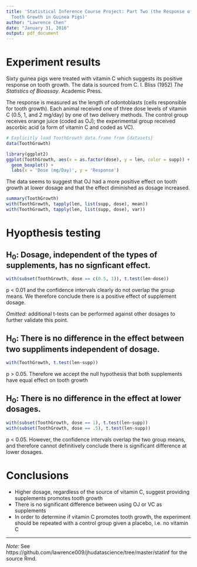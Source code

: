 ```yaml
---
title: 'Statistical Inference Course Project: Part Two (the Response of Vitamin C on
  Tooth Growth in Guinea Pigs)'
author: "Lawrence Chen"
date: "January 31, 2016"
output: pdf_document
---
```



# Experiment results

Sixty guinea pigs were treated with vitamin C which suggests its positive response on
tooth growth. The data is sourced from C. I. Bliss (1952)
*The Statistics of Bioassay*. Academic Press.

The response is measured as the length of odontoblasts (cells responsible for
tooth growth). Each animal received one of three dose levels of vitamin C
(0.5, 1, and 2 mg/day) by one of two delivery methods. The control group
receives orange juice (coded as OJ); the experimental group received ascorbic
acid (a form of vitamin C and coded as VC).

```r
# Explicitly load ToothGrowth data.frame from {datasets}
data(ToothGrowth)

library(ggplot2)
ggplot(ToothGrowth, aes(x = as.factor(dose), y = len, color = supp)) +
  geom_boxplot() +
  labs(x = 'Dose (mg/Day)', y = 'Response')
```

The data seems to suggest that OJ had a more positive effect on tooth growth
at lower dosage and that the effect diminished as dosage increased.

```r
summary(ToothGrowth)
with(ToothGrowth, tapply(len, list(supp, dose), mean))
with(ToothGrowth, tapply(len, list(supp, dose), var))
```

# Hyopthesis testing

## H~0~: Dosage, independent of the types of supplements, has no signficant effect.

```r
with(subset(ToothGrowth, dose == c(0.5, 1)), t.test(len~dose))
```

p < 0.01 and the confidence intervals clearly do not overlap the group means.
We therefore conclude there is a positive effect of supplement dosage.

*Omitted:* additional t-tests can be performed against other dosages to
further validate this point.

## H~0~: There is no difference in the effect between two suppliments independent of dosage. 

```r
with(ToothGrowth, t.test(len~supp))
```

p > 0.05. Therefore we accept the null hypothesis that both supplements
have equal effect on tooth growth

## H~0~: There is no difference in the effect at lower dosages.

```r
with(subset(ToothGrowth, dose == 1), t.test(len~supp))
with(subset(ToothGrowth, dose == .5), t.test(len~supp))
```

p < 0.05. However, the confidence intervals overlap the two group means, and
therefore cannot definitively conclude there is significant difference
at lower dosages.


# Conclusions

* Higher dosage, regardless of the source of vitamin C, suggest providing
supplements promotes tooth growth
* There is no significant difference between using OJ or VC as supplements
* In order to determine if vitamin C promotes tooth growth, the experiment
should be repeated with a control group given a placebo, i.e. no vitamin C 

---

*Note:* See https://github.com/lawrence009/jhudatascience/tree/master/statinf for the source Rmd.
